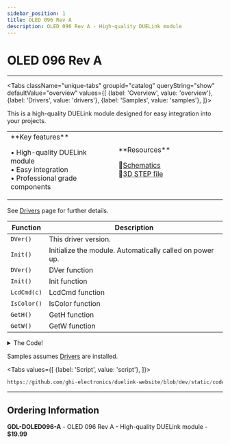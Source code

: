 ```yaml
---
sidebar_position: 1
title: OLED 096 Rev A
description: OLED 096 Rev A - High-quality DUELink module
---
```



# OLED 096 Rev A

<ProductImageSelector 
  partNumber="doled096-a"
  productName="OLED 096 Rev A"
/>

---

<Tabs className="unique-tabs" groupid="catalog" queryString="show" defaultValue="overview"
  values={[
    {label: 'Overview', value: 'overview'},
    {label: 'Drivers', value: 'drivers'},
    {label: 'Samples', value: 'samples'},
  ]}>

<TabItem value="overview">

This is a high-quality DUELink module designed for easy integration into your projects.

<table><td width='50%'>
**Key features**

• High-quality DUELink module<br/>
• Easy integration<br/>
• Professional grade components<br/>

</td><td width='50%'>
**Resources**
 
📄[Schematics](/sch/doled096-a.pdf)<br/>
🔩[3D STEP file](/3d/doled096-a.step)<br/>

</td></table>

</TabItem>

<TabItem value="drivers">

See [Drivers](../../engine/drivers) page for further details.

| Function | Description |
| --- | --- |
| `DVer()` | This driver version. |
| `Init()` | Initialize the module. Automatically called on power up. |
| `DVer()` | DVer function |
| `Init()` | Init function |
| `LcdCmd(c)` | LcdCmd function |
| `IsColor()` | IsColor function |
| `GetH()` | GetH function |
| `GetW()` | GetW function |

<details>
  <summary>The Code!</summary>

```py reference title="OLED 096 Rev A Driver"
https://github.com/ghi-electronics/duelink-website/blob/dev/static/code/drivers/display/oled-96.due
```

</details>

</TabItem>

<TabItem value="samples">

Samples assumes [Drivers](../../engine/drivers) are installed.

<Tabs
  values={[
    {label: 'Script', value: 'script'},
  ]}>

<TabItem value="script">

```py reference title="Script Sample"
https://github.com/ghi-electronics/duelink-website/blob/dev/static/code/samples/script/display/oled-96.txt
```
</TabItem>

</Tabs>

</TabItem>

</Tabs>

---

## Ordering Information

**GDL-DOLED096-A** - OLED 096 Rev A - High-quality DUELink module - **$19.99**
